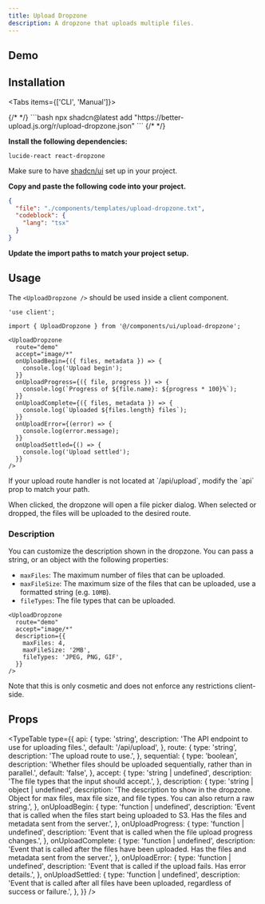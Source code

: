 ```yaml
---
title: Upload Dropzone
description: A dropzone that uploads multiple files.
---
```



## Demo

<Showcase>
  <UploadDropzoneDemo />
</Showcase>

## Installation

<Tabs items={['CLI', 'Manual']}>

<Tab value="CLI">
{/* <!-- prettier-ignore-start --> */}
```bash
npx shadcn@latest add "https://better-upload.js.org/r/upload-dropzone.json"
```
{/* <!-- prettier-ignore-end --> */}
</Tab>

<Tab value="Manual">
<Steps>
<Step>

**Install the following dependencies:**

```package-install
lucide-react react-dropzone
```

Make sure to have [shadcn/ui](https://ui.shadcn.com/docs/installation) set up in your project.

</Step>

<Step>

**Copy and paste the following code into your project.**

```json doc-gen:file
{
  "file": "./components/templates/upload-dropzone.txt",
  "codeblock": {
    "lang": "tsx"
  }
}
```

</Step>

<Step>

**Update the import paths to match your project setup.**

</Step>

</Steps>
</Tab>

</Tabs>

## Usage

The `<UploadDropzone />` should be used inside a client component.

```tsx
'use client';

import { UploadDropzone } from '@/components/ui/upload-dropzone';
```

```tsx
<UploadDropzone
  route="demo"
  accept="image/*"
  onUploadBegin={({ files, metadata }) => {
    console.log('Upload begin');
  }}
  onUploadProgress={({ file, progress }) => {
    console.log(`Progress of ${file.name}: ${progress * 100}%`);
  }}
  onUploadComplete={({ files, metadata }) => {
    console.log(`Uploaded ${files.length} files`);
  }}
  onUploadError={(error) => {
    console.log(error.message);
  }}
  onUploadSettled={() => {
    console.log('Upload settled');
  }}
/>
```

<Callout>
  If your upload route handler is not located at `/api/upload`, modify the `api`
  prop to match your path.
</Callout>

When clicked, the dropzone will open a file picker dialog. When selected or dropped, the files will be uploaded to the desired route.

### Description

You can customize the description shown in the dropzone. You can pass a string, or an object with the following properties:

- `maxFiles`: The maximum number of files that can be uploaded.
- `maxFileSize`: The maximum size of the files that can be uploaded, use a formatted string (e.g. `10MB`).
- `fileTypes`: The file types that can be uploaded.

```tsx
<UploadDropzone
  route="demo"
  accept="image/*"
  description={{
    maxFiles: 4,
    maxFileSize: '2MB',
    fileTypes: 'JPEG, PNG, GIF',
  }}
/>
```

Note that this is only cosmetic and does not enforce any restrictions client-side.

## Props

<TypeTable
  type={{
    api: {
      type: 'string',
      description: 'The API endpoint to use for uploading files.',
      default: '/api/upload',
    },
    route: {
      type: 'string',
      description: 'The upload route to use.',
    },
    sequential: {
      type: 'boolean',
      description:
        'Whether files should be uploaded sequentially, rather than in parallel.',
      default: 'false',
    },
    accept: {
      type: 'string | undefined',
      description: 'The file types that the input should accept.',
    },
    description: {
      type: 'string | object | undefined',
      description:
        'The description to show in the dropzone. Object for max files, max file size, and file types. You can also return a raw string.',
    },
    onUploadBegin: {
      type: 'function | undefined',
      description:
        'Event that is called when the files start being uploaded to S3. Has the files and metadata sent from the server.',
    },
    onUploadProgress: {
      type: 'function | undefined',
      description:
        'Event that is called when the file upload progress changes.',
    },
    onUploadComplete: {
      type: 'function | undefined',
      description:
        'Event that is called after the files have been uploaded. Has the files and metadata sent from the server.',
    },
    onUploadError: {
      type: 'function | undefined',
      description:
        'Event that is called if the upload fails. Has error details.',
    },
    onUploadSettled: {
      type: 'function | undefined',
      description:
        'Event that is called after all files have been uploaded, regardless of success or failure.',
    },
  }}
/>
